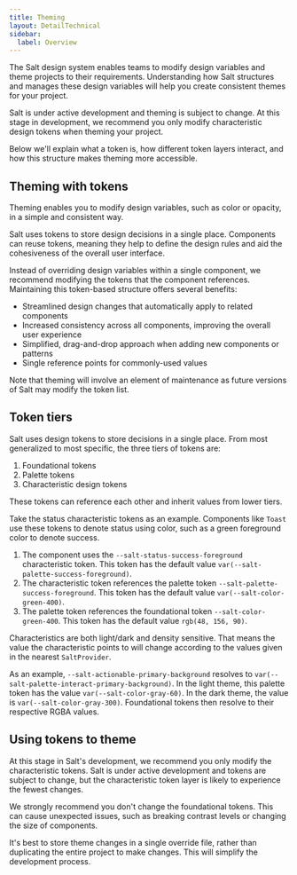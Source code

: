 ```yaml
---
title: Theming
layout: DetailTechnical
sidebar:
  label: Overview
---
```


The Salt design system enables teams to modify design variables and theme projects to their requirements. Understanding how Salt structures and manages these design variables will help you create consistent themes for your project.

Salt is under active development and theming is subject to change. At this stage in development, we recommend you only modify characteristic design tokens when theming your project.

Below we'll explain what a token is, how different token layers interact, and how this structure makes theming more accessible.

## Theming with tokens

Theming enables you to modify design variables, such as color or opacity, in a simple and consistent way. 

Salt uses tokens to store design decisions in a single place. Components can reuse tokens, meaning they help to define the design rules and aid the cohesiveness of the overall user interface.

Instead of overriding design variables within a single component, we recommend modifying the tokens that the component references. Maintaining this token-based structure offers several benefits:

- Streamlined design changes that automatically apply to related components
- Increased consistency across all components, improving the overall user experience
- Simplified, drag-and-drop approach when adding new components or patterns
- Single reference points for commonly-used values

Note that theming will involve an element of maintenance as future versions of Salt may modify the token list.

## Token tiers

Salt uses design tokens to store decisions in a single place. From most generalized to most specific, the three tiers of tokens are:

1. Foundational tokens
2. Palette tokens
3. Characteristic design tokens

These tokens can reference each other and inherit values from lower tiers.

Take the status characteristic tokens as an example. Components like `Toast` use these tokens to denote status using color, such as a green foreground color to denote success.

1. The component uses the `--salt-status-success-foreground` characteristic token. This token has the default value `var(--salt-palette-success-foreground)`.
2. The characteristic token references the palette token `--salt-palette-success-foreground`. This token has the default value `var(--salt-color-green-400)`.
3. The palette token references the foundational token `--salt-color-green-400`. This token has the default value `rgb(48, 156, 90)`.

Characteristics are both light/dark and density sensitive. That means the value the characteristic points to will change according to the values given in the nearest `SaltProvider`.

As an example, `--salt-actionable-primary-background` resolves to `var(--salt-palette-interact-primary-background)`. In the light theme, this palette token has the value `var(--salt-color-gray-60)`. In the dark theme, the value is `var(--salt-color-gray-300)`. Foundational tokens then resolve to their respective RGBA values.

## Using tokens to theme

At this stage in Salt's development, we recommend you only modify the characteristic tokens. Salt is under active development and tokens are subject to change, but the characteristic token layer is likely to experience the fewest changes.

We strongly recommend you don't change the foundational tokens. This can cause unexpected issues, such as breaking contrast levels or changing the size of components.

It's best to store theme changes in a single override file, rather than duplicating the entire project to make changes. This will simplify the development process.
